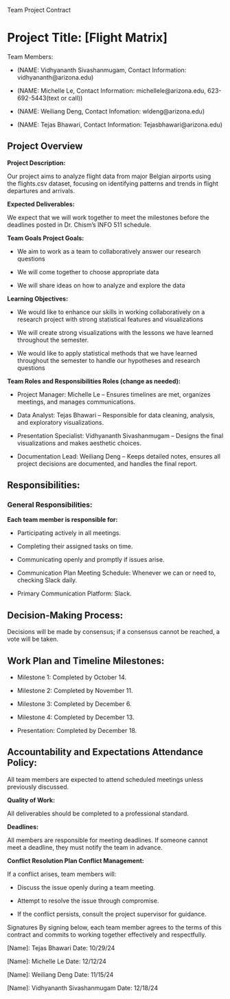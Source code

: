 Team Project Contract

# Project Title: \[Flight Matrix\] 

Team Members:

-   (NAME: Vidhyananth Sivashanmugam, Contact Information: vidhyananth\@arizona.edu)

-   (NAME: Michelle Le, Contact Information: michellele\@arizona.edu, 623-692-5443(text or call))

-   (NAME: Weiliang Deng, Contact Infomation: wldeng\@arizona.edu)

-   (NAME: Tejas Bhawari, Contact Information: Tejasbhawari\@arizona.edu)

## Project Overview 

**Project Description:**

Our project aims to analyze flight data from major Belgian airports using the flights.csv dataset, focusing on identifying patterns and trends in flight departures and arrivals.

**Expected Deliverables:**

We expect that we will work together to meet the milestones before the deadlines posted in Dr. Chism's INFO 511 schedule.

**Team Goals Project Goals:**

-   We aim to work as a team to collaboratively answer our research questions

-   We will come together to choose appropriate data

-   We will share ideas on how to analyze and explore the data

**Learning Objectives:**

-   We would like to enhance our skills in working collaboratively on a research project with strong statistical features and visualizations

-   We will create strong visualizations with the lessons we have learned throughout the semester.

-   We would like to apply statistical methods that we have learned throughout the semester to handle our hypotheses and research questions

**Team Roles and Responsibilities Roles (change as needed):**

-   Project Manager: Michelle Le – Ensures timelines are met, organizes meetings, and manages communications.

-   Data Analyst: Tejas Bhawari – Responsible for data cleaning, analysis, and exploratory visualizations.

-   Presentation Specialist: Vidhyananth Sivashanmugam – Designs the final visualizations and makes aesthetic choices.

-   Documentation Lead: Weiliang Deng – Keeps detailed notes, ensures all project decisions are documented, and handles the final report.

## **Responsibilities:** 

### General Responsibilities:

**Each team member is responsible for:**

-   Participating actively in all meetings.

-   Completing their assigned tasks on time.

-   Communicating openly and promptly if issues arise.

-   Communication Plan Meeting Schedule: Whenever we can or need to, checking Slack daily.

-   Primary Communication Platform: Slack.

## **Decision-Making Process:** 

Decisions will be made by consensus; if a consensus cannot be reached, a vote will be taken.

## Work Plan and Timeline Milestones: 

-   Milestone 1: Completed by October 14.

-   Milestone 2: Completed by November 11.

-   Milestone 3: Completed by December 6.

-   Milestone 4: Completed by December 13.

-   Presentation: Completed by December 18.

## Accountability and Expectations Attendance Policy:

All team members are expected to attend scheduled meetings unless previously discussed.

**Quality of Work:**

All deliverables should be completed to a professional standard.

**Deadlines:**

All members are responsible for meeting deadlines. If someone cannot meet a deadline, they must notify the team in advance.

**Conflict Resolution Plan Conflict Management:**

If a conflict arises, team members will:

-   Discuss the issue openly during a team meeting.

-   Attempt to resolve the issue through compromise.

-   If the conflict persists, consult the project supervisor for guidance.

Signatures By signing below, each team member agrees to the terms of this contract and commits to working together effectively and respectfully.

\[Name\]: Tejas Bhawari Date: 10/29/24

\[Name\]: Michelle Le Date: 12/12/24

\[Name\]: Weiliang Deng Date: 11/15/24

\[Name\]: Vidhyananth Sivashanmugam Date: 12/18/24